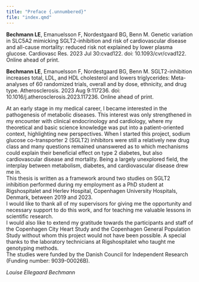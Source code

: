 ```yaml
---
title: "Preface {.unnumbered}"
file: "index.qmd"
---
```


**Bechmann LE**, Emanuelsson F, Nordestgaard BG, Benn M. Genetic variation in SLC5A2 mimicking SGLT2-inhibition and risk of cardiovascular disease and all-cause mortality: reduced risk not explained by lower plasma glucose. Cardiovasc Res. 2023 Jul 30:cvad122. doi: 10.1093/cvr/cvad122. Online ahead of print.

**Bechmann LE**, Emanuelsson F, Nordestgaard BG, Benn M. SGLT2-inhibition increases total, LDL, and HDL cholesterol and lowers triglycerides: Meta-analyses of 60 randomized trials, overall and by dose, ethnicity, and drug type. Atherosclerosis. 2023 Aug 9:117236. doi: 10.1016/j.atherosclerosis.2023.117236. Online ahead of print.

At an early stage in my medical career, I became interested in the pathogenesis of metabolic diseases. This interest was only strengthened in my encounter with clinical endocrinology and cardiology, where my theoretical and basic science knowledge was put into a patient-oriented context, highlighting new perspectives. When I started this project, sodium glucose co-transporter 2 (SGLT2) inhibitors were still a relatively new drug class and many questions remained unanswered as to which mechanisms could explain their beneficial effect on type 2 diabetes, but also cardiovascular disease and mortality. Being a largely unexplored field, the interplay between metabolism, diabetes, and cardiovascular disease drew me in.\
This thesis is written as a framework around two studies on SGLT2 inhibition performed during my employment as a PhD student at Rigshospitalet and Herlev Hospital, Copenhagen University Hospitals, Denmark, between 2019 and 2023.\
I would like to thank all of my supervisors for giving me the opportunity and necessary support to do this work, and for teaching me valuable lessons in scientific research.\
I would also like to extend my gratitude towards the participants and staff of the Copenhagen City Heart Study and the Copenhagen General Population Study without whom this project would not have been possible. A special thanks to the laboratory technicians at Rigshospitalet who taught me genotyping methods.\
The studies were funded by the Danish Council for Independent Research (Funding number: 9039-00026B).

*Louise Ellegaard Bechmann*

\newpage
